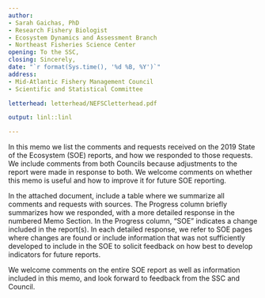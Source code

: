 ```yaml
---
author:
- Sarah Gaichas, PhD
- Research Fishery Biologist
- Ecosystem Dynamics and Assessment Branch
- Northeast Fisheries Science Center
opening: To the SSC,
closing: Sincerely,
date: "`r format(Sys.time(), '%d %B, %Y')`"
address:
- Mid-Atlantic Fishery Management Council
- Scientific and Statistical Committee

letterhead: letterhead/NEFSCletterhead.pdf

output: linl::linl

---
```


In this memo we list the comments and requests received on the 2019 State of the Ecosystem (SOE) reports, and how we responded to those requests. We include comments from both Councils because adjustments to the report were made in response to both. We welcome comments on whether this memo is useful and how to improve it for future SOE reporting.

In the attached document, include a table where we summarize all comments and requests with sources. The Progress column briefly summarizes how we responded, with a more detailed response in the numbered Memo Section. In the Progress column, "SOE" indicates a change included in the report(s). In each detailed response, we refer to SOE pages where changes are found or include information that was not sufficiently developed to include in the SOE to solicit feedback on how best to develop indicators for future reports.

We welcome comments on the entire SOE report as well as information included in this memo, and look forward to feedback from the SSC and Council.

